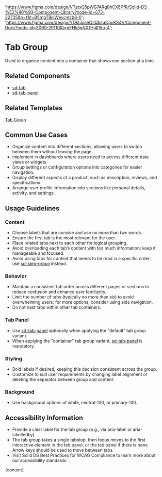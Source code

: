 

  'https://www.figma.com/design/VTztxQ5pWG7ARg8hCX6PfR/Solid-DS-%E2%80%93-Component-Library?node-id=673-22735&p=f&t=B5mgTBjcWeycmzb6-0';
  'https://www.figma.com/design/YDktJcseQIIQbsuCpoKS4V/Component-Docs?node-id=3060-29110&t=pFHk5gNX1Hj4l15o-4';

# Tab Group

Used to organise content into a container that shows one section at a time.

<DefaultStory />

<DocumentationLinks storybookLink="${storybookLink}" figmaLibrary="${figmaLibrary}" figmaDocs="${figmaDocs}" />

## Related Components

- [sd-tab](?path=/docs/components-sd-tab--docs)
- [sd-tab-panel](?path=/docs/components-sd-tab-panel--docs)

## Related Templates

[Tab Group](?path=/docs/templates-tab-group--docs)

## Common Use Cases

- Organize content into different sections, allowing users to switch between them without leaving the page.
- Implement in dashboards where users need to access different data views or widgets.
- Group settings or configuration options into categories for easier navigation.
- Display different aspects of a product, such as description, reviews, and specifications.
- Arrange user profile information into sections like personal details, activity, and settings.

## Usage Guidelines

### Content

- Choose labels that are concise and use no more than two words.
- Ensure the first tab is the most relevant for the user.
- Place related tabs next to each other for logical grouping.
- Avoid overloading each tab’s content with too much information; keep it manageable and focused.
- Avoid using tabs for content that needs to be read in a specific order; use [sd-step-group](?path=/docs/components-sd-step-group--docs) instead.

### Behavior

- Maintain a consistent tab order across different pages or sections to reduce confusion and enhance user familiarity.
- Limit the number of tabs (typically no more than six) to avoid overwhelming users; for more options, consider using side navigation.
- Do not nest tabs within other tab containers.

### Tab Panel

- Use [sd-tab-panel](?path=/docs/components-sd-tab-panel--docs) optionally when applying the "default" tab group variant.
- When applying the "container" tab group variant, [sd-tab-panel](?path=/docs/components-sd-tab-panel--docs) is mandatory.

### Styling

- Bold labels if desired, keeping this decision consistent across the group.
- Customize to suit user requirements by changing label alignment or deleting the separator between group and content.

### Background

- Use background options of white, neutral-100, or primary-100.

## Accessibility Information

- Provide a clear label for the tab group (e.g., via aria-label or aria-labelledby).
- The tab group takes a single tabstop, then focus moves to the first interactive element in the tab panel, or the tab panel if there is none. Arrow keys should be used to move between tabs.
- Visit <sd-link href="https://www.figma.com/design/YDktJcseQIIQbsuCpoKS4V/Component-Docs?node-id=10708-5011&t=Z1FxSGWkmXG5r5sw-4" target="_blank">Solid DS Best Practices for WCAG Compliance</sd-link> to learn more about our accessibility standards.`;

<Meta title="Components/sd-tab-group/Overview" />

<OverviewFormatter story={TabGroupStories.Default}>{content}</OverviewFormatter>

